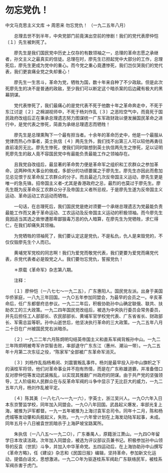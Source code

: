 # 勿忘党仇！

中文马克思主义文库 -> 周恩来
勿忘党仇！
（一九二五年八月）


　　总理去世不到半年，中央党部门前竟演出空前的惨剧！我们的党代表廖仲恺〔１〕先生被刺死了。

　　廖先生是我们国民党中历史上仅存的有数领袖之一，总理的革命志愿之承继者，孙文主义之最真实的信徒。总理在时，廖先生已担起党中大部分的工作，总理死后，廖先生更成为党中的重心。而今党之重心竟遭惨死，我们岂仅哭我们的党代表，我们更哀痛全党之失却重心！

　　廖先生一生苦斗，革命为党，牺牲为国，数十年来自种了不少政敌。但是此次死廖先生的决不是普通的政敌，至少我们可以断定这个暗杀案的后边藏有极大的黑幕阴谋。

　　党代表惨死了，我们最痛心的是党代表不死于他数十年之革命奔走中，不死于东江讨逆〔２〕之棉湖视师中，不死于杨刘作乱〔３〕之恶险空气中，而竟死于国民政府改组后正在秉承总理遗志努力图谋统一广东军政财政以便发展国民革命之进行中，是党代表之惨死，简直为承继总理遗志而牺牲！

　　廖先生是总理熏陶下一个最有担当者。十余年的革命历史中，他是一个最服从党律而热心作事者，英士执信〔４〕两先生外，我们找不出第三人可以较他再勇往直前凌厉无比。廖先生惨死，使我们同时联想到英士执信两先生之惨死，足以证明死廖先生的敌人竟不容国民党中有最能负责最能工作之领袖存在。

　　且我党自改组后，最显著的革命势力便是革命军之组织和工农群众之参加革命，这两种伟大事业的做成，多部分的功绩要属之于廖先生。廖先生亦因此而愈加见忌见恨于反革命反工农群众的分子。而且最近几次反帝国主义运动，廖先生更是唯一的急先锋。招帝国主义者--尤其是香港政府之忌，最烈的也莫过于廖先生。廖先生既为反革命反工农群众分子及帝国主义者所忌视，于是廖先生遂为反帝国主义运动、革命运动工农运动而牺牲。

　　一句话，在总理死后，我们国民党是绝对须要一个承继总理遗志为党最能负责最能工作而又勇于革命运动、工农运动及反帝国主义运动的积极领袖。而今廖先生竟因适当其选之故惨遭那卑鄙狠毒万恶的仇人暗算，在廖先生为党牺牲，求仁得仁，在我们却痛失其领袖。

　　为党牺牲的领袖死了，我们要认定这是党仇，不是私仇，仇人是来毁党的，不仅仅毁廖先生个人而已。

　　黄埔党军党校的同志啊！我们为爱党而敬党代表，我们更要为爱党而痛党代表，杀党代表者必是毁党之人。我们要勿忘党仇，誓报党仇！



　　＊原载《革命军》杂志第八期。

　　注释：

　　〔１〕廖仲恺（一八七七～一九二五），广东惠阳人。国民党左派。出身于美国华侨家庭，一八九三年回国。一九○五年参加同盟会，为最早的会员之一。辛亥革命后，任广东都督府总参议。一九二二年后，积极协助孙中山确定联俄、联共、扶助农工的三大政策。一九二四年国民党改组后，被选为中央执行委员会常务委员，并先后担任工人部部长、农民部部长、黄埔军官学校党代表、广东省省长、财政部长、军需总监等职。孙中山逝世后，他坚决执行革命的三大政策。一九二五年八月二十日在广州被国民党右派暗杀。

　　〔２〕一九二二年六月陈炯明勾结英帝国主义和直系军阀背叛孙中山。一九二三年阵炯明被粤军许崇智击败，率部退守广东东江（惠州、潮汕一带）。一九二五年十月第二次东征之役，"陈家军"全部被广东革命军消灭。

　　〔３〕刘杨作乱指杨希闵、刘震寰叛乱事件。杨刘是最早投入孙中山旗帜之下的滇桂军将领，他们对革命事业并不抱有热情，而是在广东称雄道霸，并准备借口反对廖仲恺等发动武装叛乱，以实现其推翻广州政府的阴谋。由于共产党的坚强领导，工人阶级和人民群众在与反革命军阀的斗争中显示了无比巨大的威力，一九二五年六月，杨刘作乱被平定。

　　〔４〕陈其美（一八七八～一九一六），字英士，浙江吴兴人。一九○六年入日本东京警监学校，同年加入同盟会。一九○八年回国。武昌起义爆发，率部光复上海，被推为沪军都督。一九一五年被推为上海讨袁军总司令。同年十二月，陈和杨虎城等发动肇和兵舰起义，失败。一九一六年曾计划在上海发动陆军起事，未成。同年五月十八日被袁世凯暗杀于上海萨坡宝路寓所。

　　朱执信（一八八五～一九二○），广东番禺人，原籍浙江萧山。一九四○年留学日本攻读法政。次年加入同盟会，被选为评议部议员兼书记。积极参加孙中山领导的反袁（世凯）斗争，并加入中华革命党。五四运动后，在上海协助孙中山撰写《革命方略》，任《建设》杂志和《民国日报》编辑，坚持革命，参加新文化运动，提倡白话文，思想激进。一九二○年为驱逐桂系军阀赴广东联络民军，被桂系军阀杀害于虎门。



